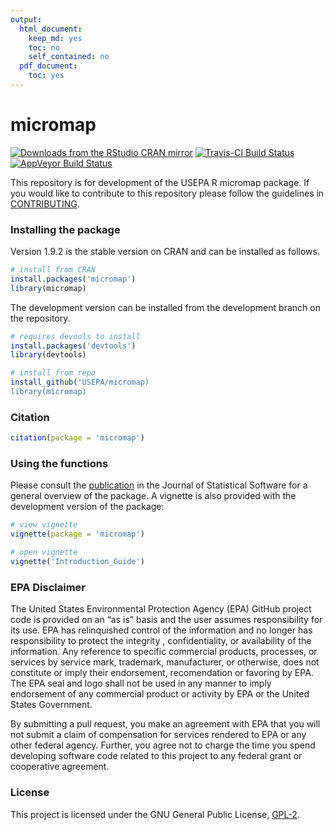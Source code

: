 ```yaml
---
output:
  html_document:
    keep_md: yes
    toc: no
    self_contained: no
  pdf_document:
    toc: yes
---
```


# micromap

[![Downloads from the RStudio CRAN mirror](http://cranlogs.r-pkg.org/badges/grand-total/micromap)](http://cran.rstudio.com/package=micromap) [![Travis-CI Build Status](https://travis-ci.org/fawda123/micromap.png?branch=master)](https://travis-ci.org/fawda123/micromap)
[![AppVeyor Build Status](http://ci.appveyor.com/api/projects/status/github/fawda123/micromap?branch=master)](http://ci.appveyor.com/project/fawda123/micromap)

This repository is for development of the USEPA R micromap package.   If you would like to contribute to this repository please follow the guidelines in [CONTRIBUTING](CONTRIBUTING.md).

### Installing the package

Version 1.9.2 is the stable version on CRAN and can be installed as follows.

```r
# install from CRAN
install.packages('micromap')
library(micromap)
```

The development version can be installed from the development branch on the repository.

```r
# requires devools to install
install.packages('devtools')
library(devtools)

# install from repo
install_github('USEPA/micromap)
library(micromap)
```

### Citation

```r
citation(package = 'micromap')
```

### Using the functions

Please consult the [publication](http://www.jstatsoft.org/v63/i02/) in the Journal of Statistical Software for a general overview of the package.  A vignette is also provided with the development version of the package:

```r
# view vignette
vignette(package = 'micromap')

# open vignette
vignette('Introduction_Guide')
```

### EPA Disclaimer

The United States Environmental Protection Agency (EPA) GitHub project code is provided on an "as is" basis and the user assumes responsibility for its use. EPA has relinquished control of the information and no longer has responsibility to protect the integrity , confidentiality, or availability of the information. Any reference to specific commercial products, processes, or services by service mark, trademark, manufacturer, or otherwise, does not constitute or imply their endorsement, recomendation or favoring by EPA. The EPA seal and logo shall not be used in any manner to imply endorsement of any commercial product or activity by EPA or the United States Government.

By submitting a pull request, you make an agreement with EPA that you will not submit a claim of compensation for services rendered to EPA or any other federal agency.  Further, you agree not to charge the time you spend developing software code related to this project to any federal grant or cooperative agreement.

### License

This project is licensed under the GNU General Public License, [GPL-2](http://cran.r-project.org/web/licenses/GPL-2).  
